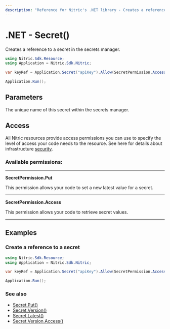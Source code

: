 ```yaml
---
description: "Reference for Nitric's .NET library - Creates a reference to a secret in the secrets manager."
---
```


# .NET - Secret()

Creates a reference to a secret in the secrets manager.

```csharp
using Nitric.Sdk.Resource;
using Application = Nitric.Sdk.Nitric;

var keyRef = Application.Secret("apiKey").Allow(SecretPermission.Access);

Application.Run();
```

## Parameters

<Properties>
  <Property name="name" required type="string">
    The unique name of this secret within the secrets manager.
  </Property>
</Properties>

## Access

All Nitric resources provide access permissions you can use to specify the level of access your code needs to the resource. See here for details about infrastructure [security](/get-started/foundations/infrastructure/security).

### Available permissions:

---

**SecretPermission.Put**

This permission allows your code to set a new latest value for a secret.

---

**SecretPermission.Access**

This permission allows your code to retrieve secret values.

---

## Examples

### Create a reference to a secret

```csharp
using Nitric.Sdk.Resource;
using Application = Nitric.Sdk.Nitric;

var keyRef = Application.Secret("apiKey").Allow(SecretPermission.Access);

Application.Run();
```

### See also

- [Secret.Put()](./secret-put)
- [Secret.Version()](./secret-version)
- [Secret.Latest()](./secret-latest)
- [Secret.Version.Access()](./secret-version-access)
